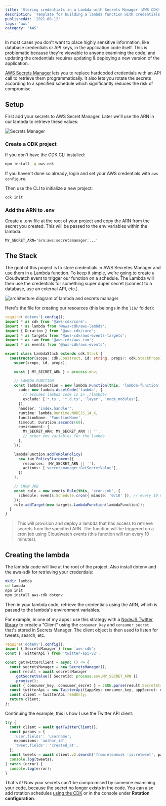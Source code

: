 ```yaml
---
title: 'Storing credentials in a Lambda with Secrets Manager (AWS CDK)'
description: 'Template for building a lambda function with credentials stored in AWS Secrets Manager'
publishedAt: '2021-08-12'
tags: 'aws'
category: 'AWS'
---
```


<HeaderImage
  src='/images/lambda-with-secrets/header.png'
  alt='Secrets Manager'
  width={994}
  height={701}
/>

In most cases you don't want to place highly sensitive information, like database
credentials or API keys, in the application code itself. This is problematic because they're
viewable to anyone examining the code, and updating the credentials requires updating &
deploying a new version of the application.

[AWS Secrets Manager](https://aws.amazon.com/secrets-manager/) lets you to replace hardcoded
credentials with an API call to retrieve them programmatically. It also lets you rotate the
secrets according to a specified schedule which significantly reduces the risk of
compromise.

## Setup

First add your secrets to AWS Secret Manager. Later we'll use the ARN in our lambda to
retrieve these values:

<Image
  src='/images/lambda-with-secrets/edit-secrets-aws.png'
  alt='Secrets Manager'
  width={860}
  height={408}
/>

### Create a CDK project

If you don't have the CDK CLI installed:

```bash
npm install -g aws-cdk
```

If you haven't done so already, login and set your AWS credentials with `aws configure`.

Then use the CLI to initialize a new project:

```bash
cdk init
```

### Add the ARN to .env

Create a .env file at the root of your project and copy the ARN from the secret you created.
This will be passed to the env variables within the lambda.

```text
MY_SECRET_ARN='arn:aws:secretsmanager:...'
```

## The Stack

The goal of this project is to store credentials in AWS Secretes Manager and use them in a Lambda function.
To keep it simple, we're going to create a Cloudwatch event to trigger our function on a schedule.
The Lambda will then use the credentials for something super duper secret (connect to a database, use an external API, etc.).

<Image
  src='/images/lambda-with-secrets/architecture.png'
  alt='architecture diagram of lambda and secrets manager'
  width={818}
  height={432}
/>

Here's the file for creating our resources (this belongs in the `lib/` folder):

```typescript
require('dotenv').config();
import * as cdk from '@aws-cdk/core';
import * as lambda from '@aws-cdk/aws-lambda';
import { Duration } from '@aws-cdk/core';
import * as targets from '@aws-cdk/aws-events-targets';
import * as iam from '@aws-cdk/aws-iam';
import * as events from '@aws-cdk/aws-events';

export class LambdaStack extends cdk.Stack {
  constructor(scope: cdk.Construct, id: string, props?: cdk.StackProps) {
    super(scope, id, props);

    const { MY_SECRET_ARN } = process.env;

    // LAMBDA FUNCTION
    const lambdaFunction = new lambda.Function(this, 'lambda-function', {
      code: new lambda.AssetCode('lambda', {
        // assumes lambda code is in ./lambda/
        exclude: ['*.ts', '*.d.ts', 'layer', 'node_modules'],
      }),
      handler: 'index.handler',
      runtime: lambda.Runtime.NODEJS_14_X,
      functionName: 'FunctionName',
      timeout: Duration.seconds(60),
      environment: {
        MY_SECRET_ARN: MY_SECRET_ARN || '',
        // other env variables for the lambda
      },
    });

    lambdaFunction.addToRolePolicy(
      new iam.PolicyStatement({
        resources: [MY_SECRET_ARN || ''],
        actions: ['secretsmanager:GetSecretValue'],
      })
    );

    // CRON JOB
    const rule = new events.Rule(this, 'cron-job', {
      schedule: events.Schedule.cron({ minute: '0/10' }), // every 10 minutes
    });
    rule.addTarget(new targets.LambdaFunction(lambdaFunction));
  }
}
```

> This will provision and deploy a lambda that has access to retrieve secrets from the
> specified ARN. The function will be triggered on a cron job using Cloudwatch events (this
> function will run every 10 minutes).

## Creating the lambda

The lambda code will live at the root of the project. Also install dotenv and the aws-sdk
for retrieving your credentials:

```bash
mkdir lambda
cd lambda
npm init
npm install aws-cdk dotenv
```

Then in your lambda code, retrieve the credentials using the ARN, which is passed to the
lambda's environment variables.

For example, in one of my apps I use this strategy with a
[NodeJS Twitter library](https://github.com/PLhery/node-twitter-api-v2/blob/master/doc/basics.md)
to create a "Client" using the `consumer_key` and `consumer_secret` that's stored in Secrets
Manager. The client object is then used to listen for tweets, search, etc.

```ts
require('dotenv').config();
import { SecretsManager } from 'aws-sdk';
const { TwitterApi } from 'twitter-api-v2';

const getTwitterClient = async () => {
  const secretsManager = new SecretsManager();
  const result = await secretsManager
    .getSecretValue({ SecretId: process.env.MY_SECRET_ARN })
    .promise();
  const { consumer_key, consumer_secret } = JSON.parse(result.SecretString!);
  const twitterApi = new TwitterApi({appKey: consumer_key, appSecret: consumer_secret});
  const client = twitterApi.readOnly;
  return client;
};
```

Continuing the example, this is how I use the Twitter API client:

```ts
try {
  const client = await getTwitterClient();
  const params = {
    'user.fields': 'username',
    expansions: 'author_id',
    'tweet.fields': 'created_at',
  };
  const tweets = await client.v2.search('from:elonmusk -is:retweet', params);
  console.log(tweets);
} catch (error) {
  console.log(error);
}
```

That's it! Now your secrets can't be compromised by someone examining your code, because the
secret no longer exists in the code. You can also add rotation schedules
[using the CDK](https://docs.aws.amazon.com/cdk/api/v1/docs/aws-secretsmanager-readme.html#rotating-a-secret)
or in the console under **Rotation configuration**.

